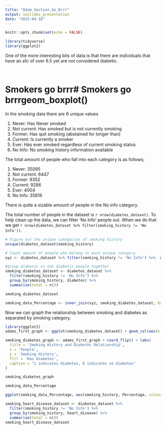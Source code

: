 ```yaml
---
title: "Adam_Section_Go_Brrr"
output: ioslides_presentation
date: "2025-04-18"
---
```


```r
knitr::opts_chunk$set(echo = FALSE)

library(tidyverse)
library(ggplot2)

```

One of the more interesting bits of data is that there are individuals that have an a1c of over 6.5 yet are not considered diabetic.

```r

```


```r

```


# Smokers go brrr# Smokers go brrrgeom_boxplot()

In the smoking data there are 6 unique values

1)  Never: Has Never smoked
2)  Not current: Has smoked but is not currently smoking
3)  Former: Has quit smoking (abstained for longer than)
4)  Current: Is currently a smoker
5)  Ever: Has ever smoked regardless of current smoking status
6)  No Info: No smoking history information available

The total amount of people who fall into each category is as follows;

1)  Never: 35095
2)  Not current: 6447
3)  Former: 9352
4)  Current: 9286
5)  Ever: 4004
6)  No Info: 35816

There is quite a sizable amount of people in the No info category.

The total number of people in the dataset is `r nrow(diabetes_dataset)`. To help clean up the data, we can filter 'No Info' people out. When we do that we get `r nrow(diabetes_dataset %>% filter(smoking_history != 'No Info'))`.

```r

# Figure out the unique categories of smoking history
unique(diabetes_dataset$smoking_history)

# Count amount of people who belong to each unique category
xyz <- diabetes_dataset %>% filter(smoking_history != 'No Info') %>%  group_by(smoking_history) %>% summarise(total_people = n())

#group diabetic vs non diabetic people together
smoking_diabetes_dataset <- diabetes_dataset %>%
  filter(smoking_history != 'No Info') %>%  
  group_by(smoking_history, diabetes) %>%  
  summarise(total = n())

smoking_diabetes_dataset

smoking_data_Percentage <- inner_join(xyz, smoking_diabetes_dataset, by = 'smoking_history') %>% mutate(Percentage = total/total_people *100) %>% select(smoking_history, diabetes, total, Percentage)
```

Now we can graph the relationship between smoking and diabetes as separated by smoking category.

```r
library(ggplot2)
adams_first_graph <- ggplot(smoking_diabetes_dataset) + geom_col(aes(x = smoking_history, y = total, fill = as.factor(diabetes)), position = 'dodge')

smoking_diabetes_graph <- adams_first_graph + coord_flip() + labs(
  title = 'Smoking History and Diabetes Relationship',
  x = 'People',
  y = 'Smoking History',
  fill = 'Has Diabetes',
  caption = "1 indicates diabetes, 0 indicates no diabetes"
)

smoking_diabetes_graph
```
```r
smoking_data_Percentage

ggplot(smoking_data_Percentage, aes(smoking_history, Percentage, colour = as.factor(diabetes))) + geom_count()
```


```r
smoking_heart_disease_dataset <- diabetes_dataset %>%
  filter(smoking_history != 'No Info') %>%  
  group_by(smoking_history, heart_disease) %>%  
  summarise(total = n())
smoking_heart_disease_dataset
```
